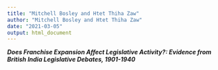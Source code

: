```yaml
---
title: "Mitchell Bosley and Htet Thiha Zaw"
author: "Mitchell Bosley and Htet Thiha Zaw"
date: "2021-03-05"
output: html_document
---
```


***Does Franchise Expansion Affect Legislative Activity?: Evidence from British India Legislative Debates, 1901-1940***
